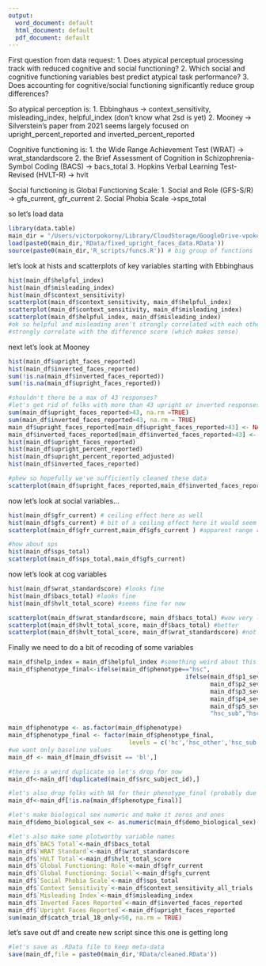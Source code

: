 ```yaml
---
output:
  word_document: default
  html_document: default
  pdf_document: default
---
```

First question from data request:
1. Does atypical perceptual processing track with reduced cognitive and social functioning?
2. Which social and cognitive functioning variables best predict atypical task performance?
3. Does accounting for cognitive/social functioning significantly reduce group differences?

So atypical perception is:
1. Ebbinghaus -> context_sensitivity, misleading_index, helpful_index (don't know what 2sd is yet)
2. Mooney -> Silverstein's paper from 2021 seems largely focused on upright_percent_reported 
and inverted_percent_reported

Cognitive functioning is: 
1. the Wide Range Achievement Test (WRAT) -> wrat_standardscore
2. the Brief Assessment of Cognition in Schizophrenia-Symbol Coding (BACS) -> bacs_total
3. Hopkins Verbal Learning Test-Revised (HVLT-R) -> hvlt

Social functioning is Global Functioning Scale:
1. Social and Role (GFS-S/R) -> gfs_current, gfr_current
2. Social Phobia Scale ->sps_total



so let's load data
```r
library(data.table)
main_dir = "/Users/victorpokorny/Library/CloudStorage/GoogleDrive-vpokorny123@gmail.com/My Drive/CAPR Ebbinghaus and Mooney/"
load(paste0(main_dir,'RData/fixed_upright_faces_data.RData'))
source(paste0(main_dir,'R_scripts/funcs.R')) # big group of functions
```

let's look at hists and scatterplots of key variables
starting with Ebbinghaus
```r
hist(main_df$helpful_index)
hist(main_df$misleading_index)
hist(main_df$context_sensitivity)
scatterplot(main_df$context_sensitivity, main_df$helpful_index)
scatterplot(main_df$context_sensitivity, main_df$misleading_index)
scatterplot(main_df$helpful_index, main_df$misleading_index)
#ok so helpful and misleading aren't strongly correlated with each other, but both are 
#strongly correlate with the difference score (which makes sense)
```

next let's look at Mooney
```r
hist(main_df$upright_faces_reported) 
hist(main_df$inverted_faces_reported) 
sum(!is.na(main_df$inverted_faces_reported))
sum(!is.na(main_df$upright_faces_reported))

#shouldn't there be a max of 43 responses?
#let's get rid of folks with more than 43 upright or inverted responses
sum(main_df$upright_faces_reported>43, na.rm =TRUE)
sum(main_df$inverted_faces_reported>43, na.rm = TRUE)
main_df$upright_faces_reported[main_df$upright_faces_reported>43] <- NA
main_df$inverted_faces_reported[main_df$inverted_faces_reported>43] <- NA
hist(main_df$upright_faces_reported) 
hist(main_df$upright_percent_reported) 
hist(main_df$upright_percent_reported_adjusted) 
hist(main_df$inverted_faces_reported) 

#phew so hopefully we've sufficiently cleaned these data
scatterplot(main_df$upright_faces_reported,main_df$inverted_faces_reported)

```
now let's look at social variables... 
```r
hist(main_df$gfr_current) # ceiling effect here as well
hist(main_df$gfs_current) # bit of a ceiling effect here it would seem
scatterplot(main_df$gfr_current,main_df$gfs_current ) #apparent range restriction here

#how about sps
hist(main_df$sps_total)
scatterplot(main_df$sps_total,main_df$gfs_current)

```

now let's look at cog variables

```r
hist(main_df$wrat_standardscore) #looks fine
hist(main_df$bacs_total) #looks fine
hist(main_df$hvlt_total_score) #seems fine for now

scatterplot(main_df$wrat_standardscore, main_df$bacs_total) #wow very little association
scatterplot(main_df$hvlt_total_score, main_df$bacs_total) #better
scatterplot(main_df$hvlt_total_score, main_df$wrat_standardscore) #not great
```

Finally we need to do a bit of recoding of some variables
```r
main_df$help_index = main_df$helpful_index #something weird about this variable label
main_df$phenotype_final<-ifelse(main_df$phenotype=="hsc",
                                                  ifelse(main_df$p1_sev>1 | 
                                                         main_df$p2_sev>1 | 
                                                         main_df$p3_sev>1 |
                                                         main_df$p4_sev>1 | 
                                                         main_df$p5_sev>1,
                                                         "hsc_sub","hsc_other"),main_df$phenotype)

main_df$phenotype <- as.factor(main_df$phenotype)
main_df$phenotype_final <- factor(main_df$phenotype_final, 
                                  levels = c('hc','hsc_other','hsc_sub','chr') )
#we want only baseline values 
main_df <- main_df[main_df$visit == 'bl',]

#there is a weird duplicate so let's drop for now
main_df<-main_df[!duplicated(main_df$src_subject_id),]

#let's also drop folks with NA for their phenotype_final (probably due to having NAs on SIPS)
main_df<-main_df[!is.na(main_df$phenotype_final)]

#let's make biological sex numeric and make it zeros and ones
main_df$demo_biological_sex <- as.numeric(main_df$demo_biological_sex)-1

#let's also make some plotworthy variable names
main_df$`BACS Total`<-main_df$bacs_total
main_df$`WRAT Standard`<-main_df$wrat_standardscore
main_df$`HVLT Total`<-main_df$hvlt_total_score
main_df$`Global Functioning: Role`<-main_df$gfr_current
main_df$`Global Functioning: Social`<-main_df$gfs_current
main_df$`Social Phobia Scale`<-main_df$sps_total
main_df$`Context Sensitivity`<-main_df$context_sensitivity_all_trials
main_df$`Misleading Index`<-main_df$misleading_index
main_df$`Inverted Faces Reported`<-main_df$inverted_faces_reported
main_df$`Upright Faces Reported`<-main_df$upright_faces_reported
sum(main_df$catch_trial_18_only<50, na.rm = TRUE)
```
let's save out df and create new script since this one is getting long
```r
#let's save as .RData file to keep meta-data
save(main_df,file = paste0(main_dir,'RData/cleaned.RData'))
```